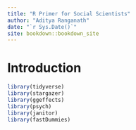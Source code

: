 ```yaml
--- 
title: "R Primer for Social Scientists"
author: "Aditya Ranganath"
date: "`r Sys.Date()`"
site: bookdown::bookdown_site
---
```


# Introduction

```r
library(tidyverse)
library(stargazer)
library(ggeffects)
library(psych)
library(janitor)
library(fastDummies)
```





